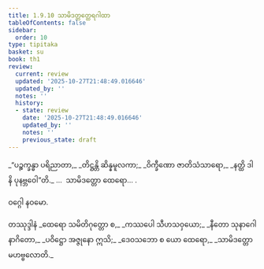 ```yaml
---
title: 1.9.10 သာမိဒတ္တတ္ထေရဂါထာ
tableOfContents: false
sidebar:
  order: 10
type: tipitaka
basket: su
book: th1
review:
  current: review
  updated: '2025-10-27T21:48:49.016646'
  updated_by: ''
  notes: ''
  history:
  - state: review
    date: '2025-10-27T21:48:49.016646'
    updated_by: ''
    notes: ''
    previous_state: draft
---
```



<ReviewStatus review={frontmatter.review} showDetails={true} />

<HypothesisAnnotation frontmatter={frontmatter} />

<DynamicBreadcrumb />

<Division number="90" book="th1" e="ch" v="19" p="239">

<Paragraph number="201" type="verses" book="th1">
_“ပဉ္စက္ခန္ဓာ ပရိညာတာ,_  
_တိဋ္ဌန္တိ ဆိန္နမူလကာ;_  
_ဝိက္ခီဏော ဇာတိသံသာရော,_  
_နတ္ထိ ဒါနိ ပုနဗ္ဘဝေါ”တိ._  


</Paragraph>
</Division>

<Paragraph number="202" type="center" book="th1">
…  သာမိဒတ္တော ထေရော… .

  
ဝဂ္ဂေါ နဝမော.



</Paragraph>

<Paragraph number="203" type="center" book="th1">
တဿုဒ္ဒါနံ


</Paragraph>

<Paragraph number="204" type="verses" book="th1">
_ထေရော သမိတိဂုတ္တော စ,_  
_ကဿပေါ သီဟသဝှယော;_  
_နီတော သုနာဂေါ နာဂိတော,_  
_ပဝိဋ္ဌော အဇ္ဇုနော ဣသိ;_  
_ဒေဝသဘော စ ယော ထေရော,_  
_သာမိဒတ္တော မဟဗ္ဗလောတိ._
</Paragraph>